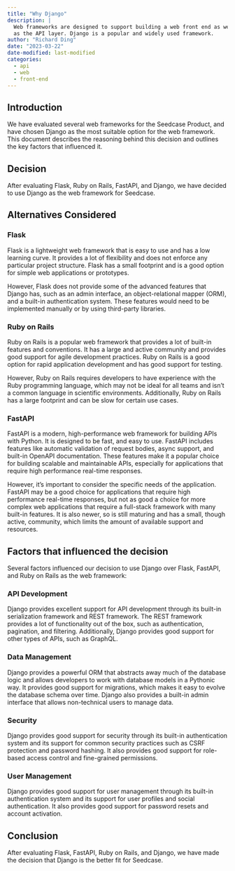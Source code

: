 ```yaml
---
title: "Why Django"
description: |
  Web frameworks are designed to support building a web front end as well
  as the API layer. Django is a popular and widely used framework.
author: "Richard Ding"
date: "2023-03-22"
date-modified: last-modified
categories:
  - api
  - web
  - front-end
---
```


## Introduction

We have evaluated several web frameworks for the Seedcase Product, and
have chosen Django as the most suitable option for the web framework.
This document describes the reasoning behind this decision and outlines
the key factors that influenced it.

## Decision

After evaluating Flask, Ruby on Rails, FastAPI, and Django, we have
decided to use Django as the web framework for Seedcase.

## Alternatives Considered

### Flask

Flask is a lightweight web framework that is easy to use and has a low
learning curve. It provides a lot of flexibility and does not enforce
any particular project structure. Flask has a small footprint and is a
good option for simple web applications or prototypes.

However, Flask does not provide some of the advanced features that
Django has, such as an admin interface, an object-relational mapper
(ORM), and a built-in authentication system. These features would need
to be implemented manually or by using third-party libraries.

### Ruby on Rails

Ruby on Rails is a popular web framework that provides a lot of built-in
features and conventions. It has a large and active community and
provides good support for agile development practices. Ruby on Rails is
a good option for rapid application development and has good support for
testing.

However, Ruby on Rails requires developers to have experience with the
Ruby programming language, which may not be ideal for all teams and
isn't a common language in scientific environments. Additionally, Ruby
on Rails has a large footprint and can be slow for certain use cases.

### FastAPI

FastAPI is a modern, high-performance web framework for building APIs
with Python. It is designed to be fast, and easy to use. FastAPI
includes features like automatic validation of request bodies, async
support, and built-in OpenAPI documentation. These features make it a
popular choice for building scalable and maintainable APIs, especially
for applications that require high performance real-time responses.

However, it's important to consider the specific needs of the
application. FastAPI may be a good choice for applications that require
high performance real-time responses, but not as good a choice for more
complex web applications that require a full-stack framework with many
built-in features. It is also newer, so is still maturing and has a
small, though active, community, which limits the amount of available
support and resources.

## Factors that influenced the decision

Several factors influenced our decision to use Django over Flask,
FastAPI, and Ruby on Rails as the web framework:

### API Development

Django provides excellent support for API development through its
built-in serialization framework and REST framework. The REST framework
provides a lot of functionality out of the box, such as authentication,
pagination, and filtering. Additionally, Django provides good support
for other types of APIs, such as GraphQL.

### Data Management

Django provides a powerful ORM that abstracts away much of the database
logic and allows developers to work with database models in a Pythonic
way. It provides good support for migrations, which makes it easy to
evolve the database schema over time. Django also provides a built-in
admin interface that allows non-technical users to manage data.

### Security

Django provides good support for security through its built-in
authentication system and its support for common security practices such
as CSRF protection and password hashing. It also provides good support
for role-based access control and fine-grained permissions.

### User Management

Django provides good support for user management through its built-in
authentication system and its support for user profiles and social
authentication. It also provides good support for password resets and
account activation.

## Conclusion

After evaluating Flask, FastAPI, Ruby on Rails, and Django, we have made
the decision that Django is the better fit for Seedcase.
